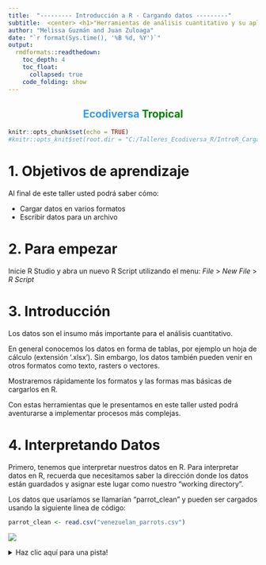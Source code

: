 ```yaml
---
title:  "--------- Introducción a R - Cargando datos ---------"
subtitle:  <center> <h1>"Herramientas de análisis cuantitativo y su aplicación en la conservación de la biodiversidad"</h1> </center>
author: "Melissa Guzmán and Juan Zuloaga"
date: "`r format(Sys.time(), '%B %d, %Y')`"
output:
  rmdformats::readthedown:
    toc_depth: 4
    toc_float:
      collapsed: true
    code_folding: show
---
```

<center><h2><span style="color:#3399FF">Ecodiversa </span> <span style="color:green">Tropical</span></h2> </center>



```r
knitr::opts_chunk$set(echo = TRUE)
#knitr::opts_knit$set(root.dir = "C:/Talleres_Ecodiversa_R/IntroR_Cargar/")
```

# 1. Objetivos de aprendizaje


Al final de este taller usted podrá saber cómo:

+ Cargar datos en varios formatos
+ Escribir datos para un archivo

# 2. Para empezar

Inicie R Studio y abra un nuevo R Script utilizando el menu: *File* > *New File* > *R Script*

# 3. Introducción

Los datos son el insumo más importante para el análisis cuantitativo.

En general conocemos los datos en forma de tablas, por ejemplo un hoja de cálculo (extensión '.xlsx'). Sin embargo, los datos también pueden venir en otros formatos como texto, rasters o vectores.

Mostraremos rápidamente los formatos y las formas mas básicas de cargarlos en R.

Con estas herramientas que le presentamos en este taller usted podrá aventurarse a implementar procesos más complejas.

# 4. Interpretando Datos

Primero, tenemos que interpretar nuestros datos en R. Para interpretar datos en R, recuerda que necesitamos saber la dirección donde los datos están guardados y asignar este lugar como nuestro "working directory".

Los datos que usaríamos se llamarían "parrot_clean" y pueden ser cargados usando la siguiente linea de código:

```r
parrot_clean <- read.csv("venezuelan_parrots.csv")
```

![](Cargar_1.png)

<details>
  <summary>Haz clic aquí para una pista!</summary>
  
Se puede ver que el nombre del archivo tiene comillas. Muchas veces, el tipo de comillas ('' contra "" ) usados no tiene importancia, pero unas veces si hace una diferencia. Por eso, pon atención al tipo de comillas que usas y por que los andas usando. 

# 4.1 Estructura de Datos

Este estructura de datos esta en la forma de una tabla - lo que R llama un "data frame". Usando la función `head()`, podremos interpretar las primeras observaciones del estructura de datos:

```r
head(parrot_clean)
```

La funcione `head()` genera un resultado que ensena las primeras 6 filas de todos las columnas en el estructura de datos. 

Específicamente, puedes seleccionar diferentes columnas de la estructura de datos usando el símbolo "$". Por ejemplo, si solamente deseas examinar la columna titulada "block" en el estructura de datos puedes utilizar la linea de código siguiente:

```r
parrot_clean$abundance
```

En adición a la función, `head()` uno puede usar la función `str()`. Cada columno en un estructura de datos es un vector. Podríamos visualizar la estructura usando la funcion `str()`:

```r
str(parrot_clean)
```

![](Cargar_2.png)

Aqui, tenemos dos tipos de vectores/columnas: "chr" refiere a un variable de texto y "int" refiere a un variable numerico. 

**Tu Turno!:** Usa las funciones `head()` y `str()` para examinar el estructura de datos "parrot_clean"

# 5. Formato de los datos

## 5.1. CSV

CSV (comma-separated values, por sus siglas en inglés) es un archivo delimitado; es decir utiliza comas (,) para separar los valores.

Recuerde que usted puede generar un archivo con extensión '.csv' desde su hoja de cálculo en Excel.

En el ejemplo de abajo (visto en un editor de texto), el archivo '.csv' presenta sus elementos separados por comas.

![](./Figuras/ejemplo_coma.png){width=30% height="50%"}
<br>

## 5.2. Texto

El formato de texto .txt es muy similar a .csv, pero los elementos están separados por espacios (Tabs en inglés).

Al guardar el arhivo de Excel en formato texto, es decir con extensión .txt, el resultado es el siguiente: 

![](./Figuras/ejemplo_text.png){width=30% height="50%"}
<br>


## 5.3. Raster

El formato raster es información representada en pixeles o mallas (pixels, grids; en inglés). Raster es un formato muy importante en los análisis espaciales.

Cada celda o pixel contiene un valor único y puede tener un tamano diferente (lo que se conoce como resolución espacial).

En la figura se presenta un ejemplo de datos en raster.  Es la precipitación total en las Américas, con base en datos tomados de <a href="https://www.worldclim.org/data/index.html" target="_blank">WorldClim</a>.

![](./Figuras/raster.png){width=50% height="100%"}
<br>

## 5.4. Vectores

Los vectores o datos vectoriales están representados por fíguras geométricas: puntos, líneas o polígonos.

El ejemplo en la figura muestra los límites administrativos (polígonos) de los países del mundo, utilizando el paquete::función `maps:map()`.


![](./Figuras/vector.png){width=70% height="120%"}


<br>


# 6. Cargando tablas

Existen varios funciones en R que le permiten cargar datos con diferentes formatos y extensiones como: '.csv', '.xlsx' o '.txt'.

Las siguientes funciones vienen incorporadas en el paquete `utils::` que se carga automáticamente cuando usted inicia su sesión en R.

+ `read.table()`
+ `read.csv()`
+ `read.delim()`

Es probable que `read.table` sea la función que más utilice en un futuro.

## 6.1. read.table()

La función `read.table()` carga sus datos en R en forma tabular (una tabla), es decir filas (registros) y columnas (variables o propiedades).

La función tiene tres parámetros principales (vea el código abajo):

+ El nombre del archivo, incluyendo la ruta a su disco duro y carpetas (utilice comillas).
+ `header`, puede ser TRUE or T (verdadero), si la primera fila es el encabezado de las columnas; es decir el nombre de las variables
+ `sep`, define el caracter que se utiliza para separar los valores de cada linea (utilice comillas).

  + ';'  (punto y coma)
  + ','  (coma)
  + ' '  (espacio)

Por ejemplo, utilicemos el siguiente código (click en "Code", a la derecha) para cargar una tabla que hemos creado en Excel con extensión '.csv'.

```r

# Cargar la tabla 
  read.table("./ejemplo1.csv", header=T, sep=";")


```

En esta caso no funciono. La razón es que el separador no es **sep = ';'** sino que es **sep = ','**. 

Ejecutemos el nuevo código.... Sí, parece que ya tenemos una tabla que podemos usar en R.


```r

# Cargar la tabla 
  read.table("./ejemplo1.csv", header=T, sep=",")


```



<div style="padding: 15px; border: 1px solid transparent; border-color: transparent; margin-bottom: 20px; border-radius: 4px; color: #31708f; background-color: #d9edf7; border-color: #bce8f1;">
**<span style="color:blue">Tips!</span>** 

Para tener mas información sobre la función `read.table` u otras funciones, utilice:

+ help("read.table")

+ ?read.table

+ O ilumine la función <span style="background-color: white">read.table</span> con el cursor y después presione **F1**

</div>

<br>


## Ejercicio

Ahora es su turno de practicar:

<div style="padding: 15px; border: 1px solid transparent; border-color: transparent; margin-bottom: 20px; border-radius: 4px; color: #8a6d3b;; background-color: #fcf8e3; border-color: #faebcc;">
**<span style="color:brown">Ejercicio!</span>** 

Cree una tabla en Excel con dos o tres columnas y unos cinco registros (filas) con valores.  Finalmente, guarde su tabla con extensión '.csv'.

Intente cargar la tabla utilizando varias funciones y varios parámetros.

+ `read.table`
+ `read.csv()`
+ `read.delim()`


¿Cuáles son los resultados?

</div>

<br>

## 6.2. read.csv() vs. read.csv2()

Cuando usted tiene comas separando los números, como en el caso que se presenta en la tabla de abajo (en la primera columna), y usted carga los datos utilizando la funcion `read.csv()` las comas se mantienen (ver la columna 'Sitio'). 

<div style="padding: 15px; border: 1px solid transparent; border-color: transparent; margin-bottom: 20px; border-radius: 4px; color: #31708f; background-color: #d9edf7; border-color: #bce8f1;">
**<span style="color:blue">Tips!</span>** 

En este punto es bueno hacer notar que el separador de miles y decimales es tratado de forma diferente:

+ En Norte América: miles (,) y decimales (.). 

+ En Colombia:  miles (.) y decimales (,)


Tenga en cuenta que:

+ R utiliza la forma de Norte América: miles (,) y decimales (.). 

+ La coma para miles no se utiliza cuando se escriben códigos u hojas de cálculo.

+ Cuando hay registros originales variados, es decir, con comas y puntos no se realiza ninguna transformación. 



</div>

```r

# Cargar la tabla 
  read.csv("./ejemplo3.csv", header=T, sep=",")

```

Pero la función `read.csv2()` asume que la coma entre los números corresponde a un decimal y la convierte a un punto (es decir decimal).

Vea denuevo la primera columna ('Sitio') generada con el nuevo código.



```r

# Cargar la tabla 
  read.csv2("./ejemplo3.csv", header=T, sep=",")

```

Ahora bien, las funiones `read.csv2()` o `read.delim2()` no solucionan todos los problemas con que viene una hoja de cálculo.  La columna 2 ('Sitio2') muestra que cuando hay registros originales variados, es decir, con comas y puntos no se realiza ninguna transformación.

## 6.3. read.xlsx() y read.xlsx2()

El paquete `readxl` contiene dos funciones para cargar y guardar archivos generados en su hoja de cálculo de Excel (es decir con extension '.xlsx').

+ `read.xlsx()`
+ `read.xlsx2()`



## Ejercicio

Ahora es su turno de practicar:

<div style="padding: 15px; border: 1px solid transparent; border-color: transparent; margin-bottom: 20px; border-radius: 4px; color: #8a6d3b;; background-color: #fcf8e3; border-color: #faebcc;">
**<span style="color:brown">Ejercicio!</span>** 

Descargue en su computador una de las tablas de 'Promedios climatológicos" (encontrará dos: 1971-2000 y 1981-2010) en formato .xlsx que se encuentra en la pagina del <a href="http://www.ideam.gov.co/web/tiempo-y-clima/clima" target="_blank">IDEAM</a>.


Luego carguela en R utilizando estas funciones e intente varios parámetros.


+ `read.xlsx()`
+ `read.xlsx2()`

Recuerde que puede obterner ayuda para saber los parámetros que tienen estas funciones.


</div>

# 7. Cargando raster y vector


## 7.1. raster()

La función `raster()` del paquete `raster` le permite cargar archivos como '.tif' or '.grid'. 

Por ejemplo, la imagen que se ve en la figura de abajo representa la cobertura de bosques (en verde) en Cundinamarca, Colombia

La ventana muestra en detalle un area en donde se muestra el efecto pixelado de la imagen.  

Fuente: <a href="http://www.ideam.gov.co/capas-geo" target="_blank">IDEAM</a>, esta capa <a href="http://bart.ideam.gov.co/cneideam/Capasgeo/" target="_blank">Bosque_No_Bosque_2019.zip</a> . 

  	

![](./Figuras/bosques.png){width=70% height="120%"}

Este es el código que utilizaría para cargar su archivo raster.  Puede utilizar `raster` o `terra` (recuerde instalar el paquete correspondiente). Mas adelante le mostraremos un ejemplo concreto con una imagen que puede bajar de la red.




```r

# Opcion 1:
  # install.packages("raster") 
  # raster("./cund_bosq")

# Opcion 2:
  # install.packages("terra")
  # rast("./cund_bosq")


```
El paquete `raster` será reemplazado por el paquete `terra`, pero las fucionalidades permaneceran similares.  Veremos en detalle estos paquetes dentro del "Taller de análisis espacial".  Por ahora nos interesa que usted sepa que existen paquetes y funciones en R para cargar rasters.


## 7.2. st_read()

La funcion `st_read()` que se encuentra dentro del paquete `sf` ("simple feature" en inglés) le permite cargar figuras geométricas como puntos, líneas o polígonos.  Generalmente en estas figuras vienen en formato shapefile (con extensión '.shp').


Como lo muestra la figura la división político administrativa de Cundinamarca y Bogota podría ser cargada en R.

![](./Figuras/cundi.png){width=50% height="100%"}

Este es el código que utilizaría para cargar su archivo shapefile.


```r

# Opción 1:
  # install.packages("sf")
  # st_read("./Cundinamarca.shp")

# Opción 2:
  # install.packages("rgdal")
  # readOGR("./Cundinamarca.shp")

# Opción 2:
  # install.packages("maptools")
  # readShapeSpatial("./Cundinamarca.shp")


```


El paquete `sf` reemplazará los paquetes `rgdal` y  `sp`.  Veremos en detalle estos paquetes dentro del taller de análisis espacial. Por ahora nos interesa que usted sepa que existen paquetes y funciones en R para cargar vectores.


# 8. Cargando desde la web

Existe gran cantidad de bases de datos en la web (tablas, vectores, rasters) que pueden ser cargados en R.


<div style="padding: 15px; border: 1px solid transparent; border-color: transparent; margin-bottom: 20px; border-radius: 4px; color: #3c763d; background-color: #dff0d8; border-color: #d6e9c6;">
**<span style="color:green">Información!</span>** 

Usuarios y servidores se comunican via HyperText Transfer Protocol (**HTTP**, por sus siglas en inglés) y otros protocolos.

HTTP puede ser utilizado para transferir documentos, imágenes, videos, datos, y muchos recursos más desde la web.

+ El protocolo HTTP tiene 'http://' en el nombre de la página web
+ El protocolo HTTPS tiene 'https://' en el nombre de la página web, siendo mucho más segura porque encripta las requisiciones del usuario y las respuestas del servidor. Por esto HTTPS podría ser más difícil de acceder desde R.

</div>


Veamos ahora unos ejemplos de cómo podría cargarlos usando R:


## 8.1. html_nodes()


Podemos utilizar la función `html_nodes()` del paquete `rvest` para explorar que tablas hay disponibles en la web.


Veamos por ejemplo unas tablas la página de <a href="https://en.wikipedia.org/wiki/Demographics_of_Colombia" target="_blank">Wikipedia</a> sobre la población en Colombia.


Parece que hay un lista grande (~23 objetos en esa página).  


```r

# install.packages("rvest") # recuerde instalar el paquete

# Cargar el paquete
  library(rvest) 

# definir un objeto con la página web
  url_col <- "https://en.wikipedia.org/wiki/Demographics_of_Colombia" 
 
# Leer los objetos en forma de tablas (data.frame en lenguaje R)  
  tb <- html_nodes(read_html(url_col), "table")

  # Mostrar los objetos
  tb 

```

Veamos el primer objeto (presentado en el pantallazo de abajo y utilizando el código de la derecha).   Parece ser que son los datos de la primera tabla a la derecha en la página de Wikipedia (ver la figura de Wikipedia más abajo).

Requiere un poco de manejo y limpieza, pero esto lo veremos en el taller de "Manejo de datos".


```r
pop <- html_table(tb[1], fill = T) # Seleccionamos el primer objeto ([1]),
                                   # lo convertimos en tabla y lo salvamos como un objeto llamado 'pop'
pop <- pop[[1]] # seleccionamos el primer objeto de la lista
pop # presentamos los resultados

```

![](./Figuras/tabla1.png){width=100% height="200%"}



## Ejercicio

Ahora es su turno de practicar:

<div style="padding: 15px; border: 1px solid transparent; border-color: transparent; margin-bottom: 20px; border-radius: 4px; color: #8a6d3b;; background-color: #fcf8e3; border-color: #faebcc;">
**<span style="color:brown">Ejercicio!</span>** 

Cree una tabla seleccionado el tercer objeto de la lista de 23 objetos que obtuvimos con uno de los códigos anteriores.

¿Cual es la tabla que obtiene?

La puede comparar con la tabla que corresponde en la página de <a href="https://en.wikipedia.org/wiki/Demographics_of_Colombia" target="_blank">Wikipedia</a> sobre la población en Colombia.

¿En qué condiciones está la tabla? 


</div>




## 8.2. download.file(), raster(), getData()

Veamos ahora un ejemplo un poco mas interactivo con la web, en donde cargaremos en nuestro computador un archivo raster usando la función `download.file()`.

En este caso, vamos a utilizar la huella humana en 2009 desarrollada por <a href="https://www.nature.com/articles/ncomms12558" target="_blank">Venter et al (2016)</a> y disponible en <a href="https://wcshumanfootprint.org/data/" target="_blank">wcshumanfootprint.org</a>.

Este código tomará tiempo en ejecutarse, porque es un archivo grande que viene comprimido.


```r

 # Verificar si ya se bajó la base de datos
   if(dir.exists("./hfp_2009")){
     
      print("El archivo ya existe, ha sido bajado de la web previamente") #si ya se bajó entonces provea este mensaje
     
          }else{ # si la base de datos no se ha bajado ahora lo va hacer.

  # Bajar la información
    download.file("https://wcshumanfootprint.org/data/HFP2009.zip", 
              destfile = 'hfp.zip') # este es el nombre del archivo que se guarda en el directorio raiz

  # Descomprimir el archivo
    unzip(zipfile = "hfp.zip", 
      exdir = 'hfp_2009')  # este es el folder donde se guardan los archivos

        }
```


Veamos el raster a nivel global: valores cerca a zero (0) indican que la huella humana es baja.

```r
# Cargar el paquete
  library(raster)

# Cargar el raster y guadarlos como el objeto 'hfp'
  hfp <- raster("./hfp_2009/HFP2009.tif") 

# Presentar el mapa
  plot(hfp)
```

Si te sale un error, es posible que tengas que installar el paquete `rgdal`.

Veamos ahora para Colombia. Utilizaremos la función `getData()` del paquete `raster` que permite extraer polígonos que corresponden a los limites administrativos de los países (en este caso Colombia).

Finalmente, utilizaremos este polígono para extraer la información de huella humana para Colombia.

Recuerde que el manejo de rasters lo veremos más en detalle en el 'Taller e análisis espacial'. Por ahora enfoquémonos en como bajar información de la web.
  
```r

# Carguemos el mapa de Colombia
  Colombia <- raster::getData("GADM", country = "CO", level = 0)
  Colombia_t <- spTransform(Colombia, crs(hfp)) # Utilizar las mismas coordenadas de hfp para Colombia

# Extraer la información de huella humana para Colombia
  hfp_col <- crop(hfp, Colombia_t)
  hfp_col_m <- mask(hfp_col, Colombia_t)

# Graficar
  plot(hfp_col_m)
  plot(Colombia_t, add=T)

```

## 8.3. getURL()


La función `getURL()` del paquete `RCurl` permite acceder a los archivos que se encuentran en una página web.


Una vez ejecutado el código podemos ver el número de objetos identificados en esa página web. 

```r

# Recuerde instalar el paquete
  # install.packages("XML")

# Cargar paquete
  library(XML)

# Página web
  url_ideam <- "http://bart.ideam.gov.co/cneideam/Capasgeo/"

# Lista de archivos en la página web
  list_files_ideam <- getHTMLLinks(url_ideam)
  
# ¿Cuantos archivos hay en esta página web?
  length(list_files_ideam) 



```

Luego listamos los primeros 20.

```r

# Ver los primero 20 archivos
  head(list_files_ideam, 20) 

```

Si le interesa un archivo en particular (por ejemplo el de la línea 676) puede utilizar una de estas funciones: `download.file()` o  `curl_download()` para bajar el archivo comprimido a su disco duro.

La función `curl_download()` reemplazará `download.file()`.

No vamos a correr este código porque toma mucho tiempo.  Pero lo puede hacer como ejercicio.

```r

# Opción 1:
  #download.file(paste0(url_ideam, list_files_ideam[676]), destfile = 'test.zip')

# Opción 2:
# Si es necesio Instale el paquete
  # install.packages("RCurl")
  # library(RCurl)

  # curl_download(paste0(url_ideam, list_files_ideam[676]), "test2.zip")


```






# 9.Paquetes y funciones especializadas

Existen varios paquetes y funciones especializadas que permiten no solo cargar bases de datos desde sus repositorios, sino que tambien tienen funciones para manipular datos, realizar análisis, modelos, simulaciones, crear gráficas y mapas, etc.


Estos son algunos ejemplos:

## 9.1. occ_data() 

La función `occ_data()` dentro del paquete `rgbif` permite cargar datos relacionados con observaciones de especies a nivel global del Global Biodiversity Information Facility (<a href="https://www.gbif.org/" target="_blank">GBIF</a>).

La tabla muestra el número de registros y la información asociada a ellos.

```r

# Recuerde instalar el paquete
  # install.packages("rgbif")

# Cargar el paquete
  library(rgbif)

# Seleccionar una especie
  mi_especie <- "Panthera onca"
  
# Bajar información de GBIF (https://www.gbif.org/) para COlombia
  Observaciones_gbif <- occ_data(scientificName = mi_especie, hasCoordinate = TRUE, country="CO")

# Seleccionar columnas que necesitamos:
  mi_specie_data <- Observaciones_gbif$data[ , c("decimalLongitude", "decimalLatitude", "individualCount", "occurrenceStatus", "coordinateUncertaintyInMeters", "institutionCode", "references")]

# Presentar información
  mi_specie_data

```
A usted le gustaría ver el mapa de Colombia con las observaciones de su especie. Bueno utilicemos las coordenadas geográficas de la base de datos y el mapa de Colombia que creamos anteriormente para graficarlos.

En el taller de análisis espacial aprenderemos a mejorar la presentación de estas figuras.

```r
# recuerde instalar el paquete
  # install.packages("sf")
# Cargar el paquete
  library(sf)

# Convertir coordenadas a puntos
  mi_specie_points <- st_as_sf(mi_specie_data,
                               coords = c("decimalLongitude", "decimalLatitude"))

# Graficar
  plot(Colombia)
  plot(mi_specie_points$geometry, add=T)
```

## 9.2. getData()


La función `getData()` del paquete `raster` permite cargar no solo los límites administrativos de los países del mundo, sino que se puede cargar otro tipo de información como:

+ Clima del proyecto <a href="https://www.worldclim.org/data/worldclim21.html" target="_blank">WorldClim</a>.
+ Digital Elevation Models (DEM, en inglés) del Shuttle Radar Topographic Mission <a href="https://www.usgs.gov/centers/eros/science/usgs-eros-archive-digital-elevation-shuttle-radar-topography-mission-srtm-1" target="_blank">SRTM</a>, que respresenta el modelo de elevación de las masas continentales.


En el siguiente ejemplo cargamos los datos de temperatura maxima global de WorldClim a la resolución mas gruesa (~304Km2 = 10 min)

La tabla muestra la pila (stack en inglés) de rasters (12, que corresponde a los 12 meses del año), la resolución en grados decimales, así como los valores de temperatura (multiplicados por 10).

```r

# Recuerde instalar el paquete
  # install.packages("raster")

# Cargar el paquete
  library(raster)

# Obtener Temperatura Maxima (resolucion ~340 km2) y guardala en una variable
  temp_max <- getData("worldclim", 
                      var='tmax', # puede descargar las 19 variable disponibles utilizando var='bio'.
                      res=10)

# Preseentar información
  temp_max

```
Visualizamos uno de los meses (recuerde que hay que dividir por 10 los valores de temperatura).

```r

# Presentar el mapa
  plot(temp_max$tmax6/10)

```


## Ejercicio

Ahora es su turno de practicar:

<div style="padding: 15px; border: 1px solid transparent; border-color: transparent; margin-bottom: 20px; border-radius: 4px; color: #8a6d3b;; background-color: #fcf8e3; border-color: #faebcc;">
**<span style="color:brown">Ejercicio!</span>** 

Explore el siguiente código en R:

Colombia_alt <- getData('alt', country='COL', mask=TRUE)

¿Qué obtiene?
Compare la resolución obtenida en este raster con la obtenida en el raster de Worldclim.

Recuerde que puede obterner ayuda para saber los parámetros que tienen estas funciones.

</div>



<br>


<div align="center">###########################################################################</div>






